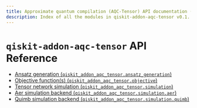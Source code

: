 ```yaml
---
title: Approximate quantum compilation (AQC-Tensor) API documentation (v0.1)
description: Index of all the modules in qiskit-addon-aqc-tensor v0.1.
---
```


<span id="qiskit-addon-aqc-tensor-api-reference" />

# `qiskit-addon-aqc-tensor` API Reference

*   [Ansatz generation (`qiskit_addon_aqc_tensor.ansatz_generation`)](ansatz-generation)
*   [Objective function(s) (`qiskit_addon_aqc_tensor.objective`)](objective)
*   [Tensor network simulation (`qiskit_addon_aqc_tensor.simulation`)](simulation)
*   [Aer simulation backend (`qiskit_addon_aqc_tensor.simulation.aer`)](simulation-aer)
*   [Quimb simulation backend (`qiskit_addon_aqc_tensor.simulation.quimb`)](simulation-quimb)


